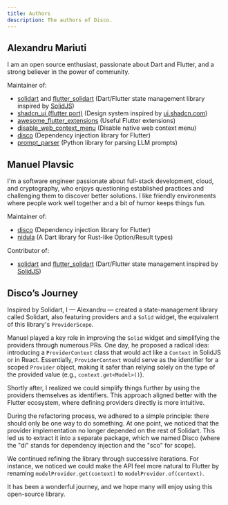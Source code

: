 ```yaml
---
title: Authors
description: The authors of Disco.
---
```


<CardGrid>
  <AuthorCard 
    imageSrc="/ale.png" 
    name="Alexandru Mariuti" 
    githubUrl="https://github.com/nank1ro"
    twitterUrl="https://x.com/nank1ro"
  />
  <AuthorCard 
    imageSrc="/manuel.jpg" 
    name="Manuel Plavsic" 
    githubUrl="https://github.com/manuel-plavsic"
    twitterUrl="https://x.com/ManuelPlavsic"
  />
</CardGrid>

## Alexandru Mariuti

I am an open source enthusiast, passionate about Dart and Flutter, and a strong believer in the power of community.

Maintainer of:
- [solidart](https://pub.dev/packages/solidart) and [flutter_solidart](https://pub.dev/packages/flutter_solidart) (Dart/Flutter state management library inspired by [SolidJS](https://www.solidjs.com/))
- [shadcn_ui (flutter port)](https://pub.dev/packages/shadcn_ui) (Design system inspired by [ui.shadcn.com](https://ui.shadcn.com/))
- [awesome_flutter_extensions](https://pub.dev/packages/awesome_flutter_extensions) (Useful Flutter extensions)
- [disable_web_context_menu](https://pub.dev/packages/disable_web_context_menu) (Disable native web context menu)
- [disco](https://pub.dev/packages/disco) (Dependency injection library for Flutter)
- [prompt_parser](https://pypi.org/project/prompt-parser/) (Python library for parsing LLM prompts)

## Manuel Plavsic

I'm a software engineer passionate about full-stack development, cloud, and cryptography, who enjoys questioning established practices and challenging them to discover better solutions.
I like friendly environments where people work well together and a bit of humor keeps things fun.

Maintainer of:
- [disco](https://pub.dev/packages/disco) (Dependency injection library for Flutter)
- [nidula](https://pub.dev/packages/nidula) (A Dart library for Rust-like Option/Result types)

Contributor of:
- [solidart](https://pub.dev/packages/solidart) and [flutter_solidart](https://pub.dev/packages/flutter_solidart) (Dart/Flutter state management inspired by [SolidJS](https://www.solidjs.com/))

## Disco’s Journey

Inspired by Solidart, I — Alexandru — created a state-management library called Solidart, also featuring providers and a `Solid` widget, the equivalent of this library's `ProviderScope`.

Manuel played a key role in improving the `Solid` widget and simplifying the providers through numerous PRs. One day, he proposed a radical idea: introducing a `ProviderContext` class that would act like a `Context` in SolidJS or in React. Essentially, `ProviderContext` would serve as the identifier for a scoped `Provider` object, making it safer than relying solely on the type of the provided value (e.g., `context.get<Model>()`).  

Shortly after, I realized we could simplify things further by using the providers themselves as identifiers. This approach aligned better with the Flutter ecosystem, where defining providers directly is more intuitive.

During the refactoring process, we adhered to a simple principle: there should only be one way to do something. At one point, we noticed that the provider implementation no longer depended on the rest of Solidart. This led us to extract it into a separate package, which we named Disco (where the "di" stands for dependency injection and the "sco" for scope).

We continued refining the library through successive iterations. For instance, we noticed we could make the API feel more natural to Flutter by renaming `modelProvider.get(context)` to `modelProvider.of(context)`.

It has been a wonderful journey, and we hope many will enjoy using this open-source library.